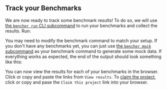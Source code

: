 
## Track your Benchmarks

We are now ready to track some benchmark results!
To do so, we will use [the `bencher run` CLI subcommand][bencher run]
to run your benchmarks and collect the results. Run:

<BencherRun isConsole={true} />

You may need to modify the benchmark command to match your setup.
If you don't have any benchmarks yet, you can just use [the `bencher mock` subcommand][bencher mock] as your benchmark command to generate some mock data.
If everything works as expected, the end of the output should look something like this:

<BencherRunOutput />

You can now view the results for each of your benchmarks in the browser.
Click or copy and paste the links from `View results`.
To [claim the project][claim project], click or copy and pase the `Claim this project` link into your browser.

[bencher run]: /docs/explanation/bencher-run/
[bencher mock]: /docs/reference/bencher-metric-format/#bencher-mock
[claim project]: /docs/how-to/claim-project/
